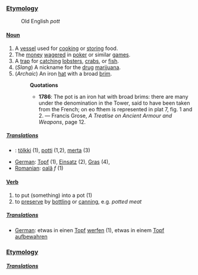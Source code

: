 ===[[Etymology]]===
:Old English ''pott''

====[[Noun]]====

# A [[vessel]] used for [[cook]]ing or [[store|storing]] food.
# The [[money]] [[wager]]ed in [[poker]] or similar [[game]]s.
# A [[trap]] for [[catch]]ing [[lobster]]s, [[crab]]s, or [[fish]].
# (''Slang'') A nickname for the [[drug]] [[marijuana]].
# (''Archaic'') An iron [[hat]] with a broad [[brim]].
#:'''Quotations'''
#:*'''1786''':  The pot is an iron hat with broad brims: there are many under the denomination in the Tower, said to have been taken from the French; on eo fthem is represented in plat 7, fig. 1 and 2. &mdash; Francis Grose, ''A Treatise on Ancient Armour and Weapons'', page 12.

=====[[Translations]]=====
*{{fi}}: [[tölkki]] (1), [[potti]] (1,2), [[merta]] (3)
*[[German]]: [[Topf]] (1), [[Einsatz]] (2), [[Gras]] (4), 
*[[Romanian]]: [[oală]] ''f'' (1)

====[[Verb]]====

# to put (something) into a pot (1)
# to [[preserve]] by [[bottle|bottling]] or [[can]]ning, e.g. ''potted meat''

=====[[Translations]]=====
*[[German]]: etwas in einen [[Topf]] [[werfen]] (1), etwas in einem [[Topf]] [[aufbewahren]]

===[[Etymology]]===


=====[[Translations]]=====